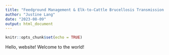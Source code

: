 ```yaml
---
title: "Feedground Management & Elk-to-Cattle Brucellosis Transmission in the GYE"
author: "Justine Lang"
date: "2023-08-09"
output: html_document
---
```


```r
knitr::opts_chunk$set(echo = TRUE)
```

Hello, website! Welcome to the world!


